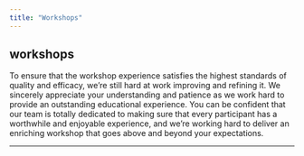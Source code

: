 ```yaml
---
title: "Workshops"
---
```

## workshops\

To ensure that the workshop experience satisfies the highest standards of quality and efficacy, we're still hard at work improving and refining it. We sincerely appreciate your understanding and patience as we work hard to provide an outstanding educational experience. You can be confident that our team is totally dedicated to making sure that every participant has a worthwhile and enjoyable experience, and we're working hard to deliver an enriching workshop that goes above and beyond your expectations.

---